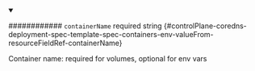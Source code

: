
<details className="config-field" data-expandable="false" open>
<summary>

############ `containerName` <span className="config-field-required" data-required="false">required</span> <span className="config-field-type">string</span> <span className="config-field-default"></span> <span className="config-field-enum"></span> {#controlPlane-coredns-deployment-spec-template-spec-containers-env-valueFrom-resourceFieldRef-containerName}

Container name: required for volumes, optional for env vars

</summary>



</details>
